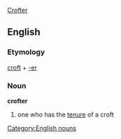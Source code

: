 [[Crofter]]
== English ==
=== Etymology ===
[[croft]] + [[-er]]
=== Noun ===
[[Category:English nouns]]
'''crofter'''
# one who has the [[tenure]] of a croft